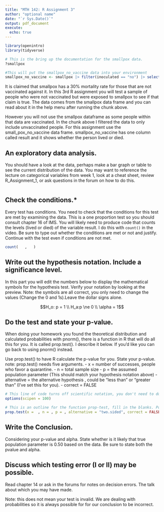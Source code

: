 ```yaml
---
title: "MTH 142: R Assignment 3"
author: "optional name"
date: "`r Sys.Date()`"
output: pdf_document
execute: 
  echo: true
---
```


```r
library(openintro)
library(tidyverse)

# This is the bring up the documentation for the smallpox data. 
?smallpox

#This will put the smallpox_no_vaccine data into your environment
smallpox_no_vaccine <- smallpox |> filter(inoculated == "no") |> select(result)
```

It is claimed that smallpox has a 30% mortality rate for those that are not vaccinated against it. In this 3rd R assignment you will test a sample of people who were not vaccinated but were exposed to smallpox to see if that claim is true. The data comes from the smallpox data frame and you can read about it in the help menu after running the chunk above. 

However you will not use the smallpox dataframe as some people within that data are vaccinated. In the chunk above I filtered the data to only include unvaccinated people. For this assignment use the small_pox_no_vaccine data frame. smallpox_no_vaccine has one column called result and it shows whether the person lived or died.  

## An exploratory data analysis.
    
You should have a look at the data, perhaps make a bar graph or table to see the current distribution of the data. You may want to reference the lecture on categorical variables from week 1, look at a cheat sheet, review R_Assignment_1, or ask questions in the forum on how to do this. 

```r


```

    
## Check the conditions.*

Every test has conditions. You need to check that the conditions for this test are met by examining the data. This is a one proportion test so you should consult chapter 16 of IMS. You will likely need to produce code that counts the levels (lived or died) of the variable result. I do this with `count()` in the video. Be sure to type out whether the conditions are met or not and justify. Continue with the test even if conditions are not met. 

```r
count(   ,   )
```


## Write out the hypothesis notation. Include a significance level.

In this part you will edit the numbers below to display the mathematical symbols for the hypothesis test. Verify your notation by looking at the preview. Note: the symbols are all correct, you only need to change the values (Change the 0 and 1s).Leave the dollar signs alone.  

$$H_o: p = 1 \\ H_a:p \ne 0 \\ \alpha = 1$$

## Do the test and state your p-value.
    
When doing your homework you found the theoretical distribution and calculated probabilities with pnorm(), there is a function in R that will do all this for you. It is called prop.test(). I describe it below. If you'd like you can go back to using pnorm() instead. 
    
Use prop.test() to have R calculate the p-value for you. State your p-value.
note: prop.test() needs five arguments. 
-   x = number of successes, people who favor a quarantine. 
-   n = total sample size
-   p = the assumed population parameter (This should match your hypothesis notation above)
-   alternative = the alternative hypothesis , could be "less than" or "greater than" (I've set this for you). 
-   correct = FALSE 
  
```r
# This line of code turns off scientific notation, you don't need to do anything with it. 
options(scipen = 100)

# This is an outline for the function prop-test, fill in the blanks. Post questions to the forums. 
prop.test(x =  , n = , p = , alternative = "two.sided", correct = FALSE)

```

## Write the Conclusion.

Considering your p-value and alpha. State whether is it likely that true population parameter is 0.50 based on the data. Be sure to state both the pvalue and alpha. 


## Discuss which testing error (I or II) may be possible.

Read chapter 14 or ask in the forums for notes on decision errors. The talk about which you may have made. 

Note: this does not mean your test is invalid. We are dealing with probabilities so it is always possible for for our conclusion to be incorrect. 
